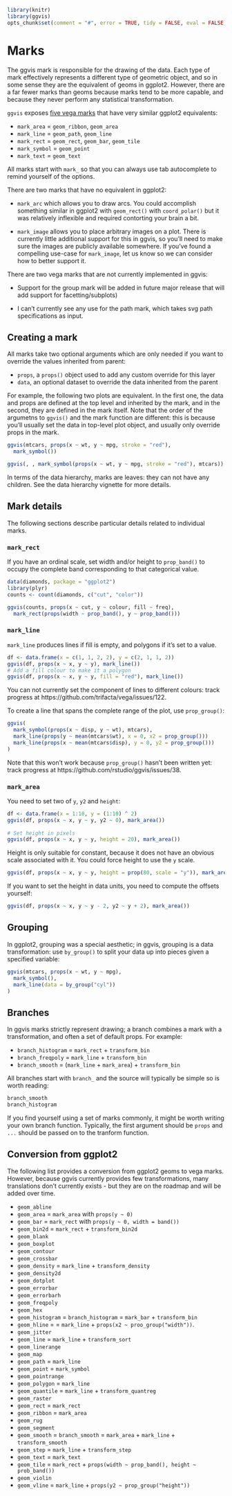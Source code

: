<!--
%\VignetteEngine{knitr}
%\VignetteIndexEntry{Marks}
-->

```r
library(knitr)
library(ggvis)
opts_chunk$set(comment = "#", error = TRUE, tidy = FALSE, eval = FALSE)
```

# Marks

The ggvis mark is responsible for the drawing of the data. Each type of mark 
effectively represents a different type of geometric object, and so in some
sense they are the equivalent of geoms in ggplot2. However, there are a far
fewer marks than geoms because marks tend to be more capable, and because they
never perform any statistical transformation.

`ggvis` exposes 
[five vega marks](https://github.com/trifacta/vega/wiki/Marks#color-references)
that have very similar ggplot2 equivalents:

* `mark_area` = `geom_ribbon`, `geom_area`
* `mark_line` = `geom_path`, `geom_line` 
* `mark_rect` = `geom_rect`, `geom_bar`, `geom_tile`
* `mark_symbol` = `geom_point`
* `mark_text` = `geom_text`

All marks start with `mark_` so that you can always use tab autocomplete to 
remind yourself of the options.

There are two marks that have no equivalent in ggplot2:

* `mark_arc` which allows you to draw arcs. You could accomplish something
  similar in ggplot2 with `geom_rect()` with `coord_polar()` but it was
  relatively inflexible and required contorting your brain a bit.
  
* `mark_image` allows you to place arbitrary images on a plot. There is 
  currently little additional support for this in ggvis, so you'll need to 
  make sure the images are publicly available somewhere. If you've found
  a compelling use-case for `mark_image`, let us know so we can consider 
  how to better support it.

There are two vega marks that are not currently implemented in ggvis:

* Support for the group mark will be added in future major release that will 
  add support for facetting/subplots)

* I can't currently see any use for the path mark, which takes svg path
  specifications as input.

## Creating a mark

All marks take two optional arguments which are only needed if you want to 
override the values inherited from parent:

* `props`, a `props()` object used to add any custom override for this layer
* `data`, an optional dataset to override the data inherited from the parent

For example, the following two plots are equivalent. In the first one, the 
data and props are defined at the top level and inherited by the mark, and in 
the second, they are defined in the mark itself. Note that the order of the 
argumetns to `ggvis()` and the mark function are different: this is because 
you'll usually set the data in top-level plot object, and usually only override
props in the mark.

```r
ggvis(mtcars, props(x ~ wt, y ~ mpg, stroke = "red"), 
  mark_symbol())

ggvis(, , mark_symbol(props(x ~ wt, y ~ mpg, stroke = "red"), mtcars))
```

In terms of the data hierarchy, marks are leaves: they can not have any 
children. See the data hierarchy vignette for more details.

## Mark details

The following sections describe particular details related to individual marks.

### `mark_rect`

If you have an ordinal scale, set width and/or height to `prop_band()` to 
occupy the complete band corresponding to that categorical value.

```r
data(diamonds, package = "ggplot2")
library(plyr)
counts <- count(diamonds, c("cut", "color"))

ggvis(counts, props(x ~ cut, y ~ colour, fill ~ freq),
  mark_rect(props(width ~ prop_band(), y ~ prop_band()))
```

### `mark_line`

`mark_line` produces lines if fill is empty, and polygons if it's set to a 
value.

```r
df <- data.frame(x = c(1, 1, 2, 2), y = c(2, 1, 1, 2))
ggvis(df, props(x ~ x, y ~ y), mark_line())
# Add a fill colour to make it a polygon
ggvis(df, props(x ~ x, y ~ y, fill = "red"), mark_line())
```

You can not currently set the component of lines to different colours: 
track progress at https://github.com/trifacta/vega/issues/122.

To create a line that spans the complete range of the plot, use `prop_group()`:

```r
ggvis(
  mark_symbol(props(x ~ disp, y ~ wt), mtcars),
  mark_line(props(y ~ mean(mtcars$wt), x = 0, x2 = prop_group()))
  mark_line(props(x ~ mean(mtcars$disp), y = 0, y2 = prop_group()))
)
```

Note that this won't work because `prop_group()` hasn't been written yet: track 
progress at https://github.com/rstudio/ggvis/issues/38.

### `mark_area`

You need to set two of `y`, `y2` and `height`:

```r
df <- data.frame(x = 1:10, y = (1:10) ^ 2)
ggvis(df, props(x ~ x, y ~ y, y2 ~ 0), mark_area())
  
# Set height in pixels
ggvis(df, props(x ~ x, y ~ y, height = 20), mark_area())
```

Height is only suitable for constant, because it does not have an obvious scale
associated with it. You could force height to use the `y` scale.

```r
ggvis(df, props(x ~ x, y ~ y, height = prop(80, scale = "y")), mark_area())
```

If you want to set the height in data units, you need to
compute the offsets yourself:

```r
ggvis(df, props(x ~ x, y ~ y - 2, y2 ~ y + 2), mark_area())
```

## Grouping

In ggplot2, grouping was a special aesthetic; in ggvis, grouping is a data 
transformation: use `by_group()` to split your data up into pieces given a 
specified variable:

```r
ggvis(mtcars, props(x ~ wt, y ~ mpg),
  mark_symbol(),
  mark_line(data = by_group("cyl"))
)
```

## Branches

In ggvis marks strictly represent drawing; a branch combines a mark with a
transformation, and often a set of default props. For example:

* `branch_histogram` = `mark_rect` + `transform_bin`
* `branch_freqpoly` = `mark_line` + `transform_bin`
* `branch_smooth` = (`mark_line` + `mark_area`) + `transform_bin`

All branches start with `branch_` and the source will typically be simple so is 
worth reading:

```r
branch_smooth
branch_histogram
```

If you find yourself using a set of marks commonly, it might be worth writing
your own branch function. Typically, the first argument should be `props` and
`...` should be passed on to the tranform function.

## Conversion from ggplot2

The following list provides a conversion from ggplot2 geoms to vega marks. 
However, because ggvis currently provides few transformations, many translations
don't currently exists - but they are on the roadmap and will be added over 
time.

* `geom_abline`
* `geom_area` = `mark_area` with `props(y ~ 0)`
* `geom_bar` = `mark_rect` with `props(y ~ 0, width = band())`
* `geom_bin2d` = `mark_rect` + `transform_bin2d`
* `geom_blank`
* `geom_boxplot`
* `geom_contour`
* `geom_crossbar`
* `geom_density` = `mark_line` + `transform_density`
* `geom_density2d`
* `geom_dotplot`
* `geom_errorbar` 
* `geom_errorbarh`
* `geom_freqpoly`
* `geom_hex`
* `geom_histogram` = `branch_histogram` = `mark_bar` + `transform_bin`
* `geom_hline` =  = `mark_line` + `props(x2 ~ proo_group("width"))`.
* `geom_jitter`
* `geom_line` = `mark_line` + `transform_sort`
* `geom_linerange`
* `geom_map`
* `geom_path` = `mark_line`
* `geom_point` = `mark_symbol`
* `geom_pointrange` 
* `geom_polygon` = `mark_line`
* `geom_quantile` = `mark_line` + `transform_quantreg`
* `geom_raster`
* `geom_rect` = `mark_rect`
* `geom_ribbon` = `mark_area`
* `geom_rug`
* `geom_segment`
* `geom_smooth` = `branch_smooth` = `mark_area` + `mark_line` + `transform_smooth`
* `geom_step` = `mark_line` + `transform_step`
* `geom_text` = `mark_text`
* `geom_tile` = `mark_rect` + `props(width ~ prop_band(), height ~ prob_band())`
* `geom_violin`
* `geom_vline` = `mark_line` + `props(y2 ~ prop_group("height"))`